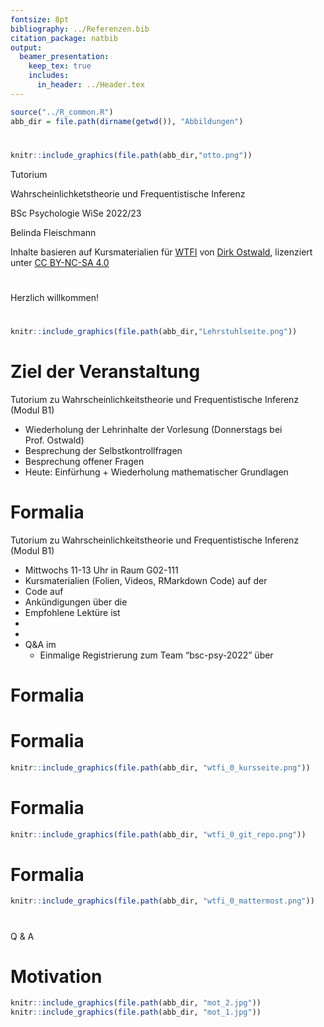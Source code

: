 ```yaml
---
fontsize: 8pt
bibliography: ../Referenzen.bib
citation_package: natbib
output:
  beamer_presentation:
    keep_tex: true
    includes:
      in_header: ../Header.tex
---
```



```r
source("../R_common.R")
abb_dir = file.path(dirname(getwd()), "Abbildungen")
```

#  {.plain}
\center
```r
knitr::include_graphics(file.path(abb_dir,"otto.png"))
```

\vspace{2mm}

\huge
Tutorium 

\Large
Wahrscheinlichketstheorie und Frequentistische Inferenz
\vspace{4mm}

\normalsize
BSc Psychologie WiSe 2022/23

\vspace{12mm}
\normalsize
Belinda Fleischmann

\vspace{3mm}
\scriptsize
Inhalte basieren auf Kursmaterialien für [WTFI](https://www.ipsy.ovgu.de/Institut/Abteilungen+des+Institutes/Methodenlehre+I+_+Experimentelle+und+Neurowissenschaftliche+Psychologie/Lehre/Wintersemester+2023/Wahrscheinlichkeitstheorie+und+Frequentistische+Inferenz.html) von [Dirk Ostwald](https://www.ipsy.ovgu.de/Institut/Abteilungen+des+Institutes/Methodenlehre+I+_+Experimentelle+und+Neurowissenschaftliche+Psychologie/Team/Dirk+Ostwald.html), lizenziert unter [CC BY-NC-SA 4.0](https://creativecommons.org/licenses/by-sa/4.0/deed.de)




# {.plain} 
\huge
\center
\vfill
Herzlich willkommen!
\vfill



#  {.plain}
\vfill
\center
\huge
\text{(1) Einführung}
\vfill



#
[\textcolor{darkblue}{Homepage}](https://www.ipsy.ovgu.de/methodenlehre_I-path-980,1404.html)
\vspace{3mm}
```r
knitr::include_graphics(file.path(abb_dir,"Lehrstuhlseite.png"))
```





# Ziel der Veranstaltung
\setstretch{1}
\color{darkblue} Tutorium zu Wahrscheinlichkeitstheorie und Frequentistische Inferenz (Modul B1)

\color{black}
\setstretch{2}

* Wiederholung der Lehrinhalte der Vorlesung (Donnerstags bei Prof. Ostwald)
* Besprechung der Selbstkontrollfragen
* Besprechung offener Fragen
* Heute: Einfürhung + Wiederholung mathematischer Grundlagen

\vfill




# Formalia 
\setstretch{1}
\color{darkblue} Tutorium zu Wahrscheinlichkeitstheorie und Frequentistische Inferenz 
(Modul B1)

\color{black}
\setstretch{2}

* \justifying Mittwochs 11-13 Uhr in Raum G02-111
* Kursmaterialien (Folien, Videos, RMarkdown Code) auf der [\textcolor{darkblue}{Kurswebseite}](https://bit.ly/3yT42Sj)
* Code auf [\textcolor{darkblue}{Github}](https://github.com/belindamef/WTFI-tut-23)
* Ankündigungen über die [\textcolor{darkblue}{Moodleseite}](https://elearning.ovgu.de/course/view.php?id=13781)
* Empfohlene Lektüre ist [\textcolor{darkblue}{PDWP}](https://wasd.urz.uni-magdeburg.de/dostwald/)
* [\textcolor{darkblue}{Link zu vorheriger Iteration des Kurses}](https://bit.ly/3qJKlan)
* [\textcolor{darkblue}{Link zum Kurs Mathematische Grundlagen}](https://bit.ly/3SNh3nR) 
* Q&A im [\textcolor{darkblue}{Mattermost-Channel "B1 - WTFI - Tutorium"}](https://mm.cs.ovgu.de/bsc-psy-2022/channels/b1---wtfi)
  * Einmalige Registrierung zum Team "bsc-psy-2022" über [\textcolor{darkblue}{diesen Link}](https://mm.cs.ovgu.de/signup_user_complete/?id=6zhrsn3oab8pdynz16gmqpm9ka) 






# Formalia
\vspace{1mm}
\textcolor{darkblue}{Tutorium zu Wahrscheinlichkeitstheorie und Frequentistische Inferenz }

\footnotesize
\center
\footnotesize
\renewcommand{\arraystretch}{1.1}
\begin{tabular}{llll}
\textbf{Mittwochs}    & \textbf{Tutorium}                                      & Donnerstags & Vorlesung					                              \\\hline
12.10.22   & (1) Einführung                                 & 13.10.22   & (1) Einführung 				                          \\
19.10.22   & (0) Mathematische Grundlagen                   & 20.10.22   & (2) Wahrscheinlichkeitsräume 	                  \\
26.10.22   & (2) Wahrscheinlichkeitsräume                   & 27.10.22   & (3) Zufallsvariablen                             \\
02.11.22   & (3) Zufallsvariablen                           & 03.11.22   & (4) Zufallsvektoren                              \\
09.11.22   & (4) Zufallsvektoren                            & 10.11.22   & (5) Erwartungswert und Kovarianz                 \\
16.11.22   & (5) Erwartungswert und Kovarianz               & 17.11.22   & (6) Ungleichungen und Grenzwerte                 \\
23.11.22   & (6) Ungleichungen und Grenzwerte               & 24.11.22   & (7) Normalverteilungstransformationen            \\
30.11.22   & (7) Normalverteilungstransform.                & 01.12.22   & (8) Statistische Modelle, Statistiken, Schätzer  \\
07.12.22   & (8) Stat. Mod., Statistiken, Schätzer          & 08.12.22   & (9) Schätzereigenschaften                        \\
14.12.22   &  (9) Schätzereigenschaften                     & 15.12.22   & (10) Konfidenzintervalle                         \\
21.12.22   & (10) Konfidenzintervalle                       & 22.12.22   & \textcolor{gray}{Weihnachtspause}                \\
           & \textcolor{gray}{Weihnachtspause}                                                                              \\
04.01.22   & \textcolor{orange}{Ersatztermin im Januar (?)} & 05.01.23   & (11) Hypothesentests                             \\
11.01.22   & (11) Hypothesentests                           & 12.01.23   & (12) T-Tests                                     \\
18.01.22   & (12) T-Tests                                   & 19.01.23   & (13) Einfaktorielle Varianzanalyse               \\
25.01.22   & (13) Einfaktorielle Varianzanalyse             & 26.01.23   & (14) Zweifaktorielle Varianzanalyse              \\
\textcolor{orange}{27.01.23}                                & (14) Zweifaktorielle Varianzanalyse                           \\\hline
Feb 23     & Klausurtermin                                                                                                  \\
\end{tabular}


# Formalia

[\textcolor{darkblue}{Webseite des Kurses (Folien, Videos)}](https://www.ipsy.ovgu.de/Institut/Abteilungen+des+Institutes/Methodenlehre+I+_+Experimentelle+und+Neurowissenschaftliche+Psychologie/Lehre/Wintersemester+2023/Wahrscheinlichkeitstheorie+und+Frequentistische+Inferenz.html)

\vspace{5mm}

```r
knitr::include_graphics(file.path(abb_dir, "wtfi_0_kursseite.png"))
```




# Formalia

[\textcolor{darkblue}{Git-repository des Kurses (Folien, RMarkdown Codes)}](https://github.com/belindamef/WTFI-tut-23)

\vspace{5mm}

```r
knitr::include_graphics(file.path(abb_dir, "wtfi_0_git_repo.png"))
```





# Formalia

[\textcolor{darkblue}{Mattermost-Team "BSc-Psy-2022"}](https://mm.cs.ovgu.de/signup_user_complete/?id=6zhrsn3oab8pdynz16gmqpm9ka)

\vspace{5mm}

```r
knitr::include_graphics(file.path(abb_dir, "wtfi_0_mattermost.png"))
```





#  {.plain}
\vfill
\center
\huge
Q & A
\vfill






# Motivation

```r
knitr::include_graphics(file.path(abb_dir, "mot_2.jpg"))
knitr::include_graphics(file.path(abb_dir, "mot_1.jpg"))
```




